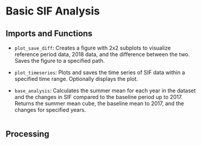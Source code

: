 # Basic SIF Analysis {#-src-base}

## Imports and Functions 


- `plot_save_diff`: Creates a figure with 2x2 subplots to visualize reference period data, 2018 data, and the difference between the two. Saves the figure to a specified path.

- `plot_timeseries`: Plots and saves the time series of SIF data within a specified time range. Optionally displays the plot.
  
- `base_analysis`: Calculates the summer mean for each year in the dataset and the changes in SIF compared to the baseline period up to 2017. Returns the summer mean cube, the baseline mean to 2017, and the changes for specified years.

```.python
```


## Processing

```.python
```